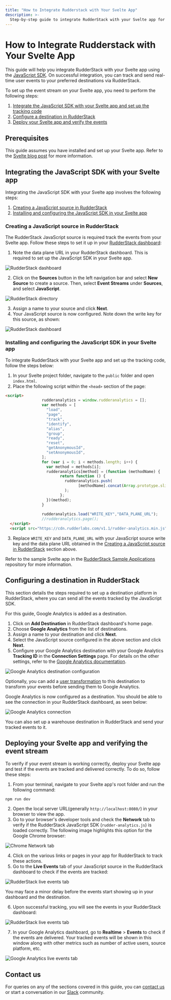 ```yaml
---
title: "How to Integrate Rudderstack with Your Svelte App"
description: >-
  Step-by-step guide to integrate RudderStack with your Svelte app for event tracking.
---
```


# How to Integrate Rudderstack with Your Svelte App

This guide will help you integrate RudderStack with your Svelte app using the [JavaScript SDK](https://rudderstack.com/docs/stream-sources/rudderstack-sdk-integration-guides/rudderstack-javascript-sdk/). On successful integration, you can track and send real-time user events to your preferred destinations via RudderStack.

To set up the event stream on your Svelte app, you need to perform the following steps:

1. [Integrate the JavaScript SDK with your Svelte app and set up the tracking code](#integrating-the-javascript-sdk-with-your-svelte-app)
2. [Configure a destination in RudderStack](#configuring-a-destination-in-rudderstack)
3. [Deploy your Svelte app and verify the events](#deploying-your-svelte-app-and-verifying-the-event-stream)

## Prerequisites

This guide assumes you have installed and set up your Svelte app. Refer to the [Svelte blog post](https://svelte.dev/blog/the-easiest-way-to-get-started) for more information.

## Integrating the JavaScript SDK with your Svelte app

Integrating the JavaScript SDK with your Svelte app involves the following steps:

1. [Creating a JavaScript source in RudderStack](#creating-a-javascript-source-in-rudderstack) 
2. [Installing and configuring the JavaScript SDK in your Svelte app](#installing-and-configuring-the-javascript-sdk-in-your-svelte-app)

### Creating a JavaScript source in RudderStack

The RudderStack JavaScript source is required track the events from your Svelte app. Follow these steps to set it up in your [RudderStack dashboard](https://app.rudderstack.com/):

1. Note the data plane URL in your RudderStack dashboard. This is required to set up the JavaScript SDK in your Svelte app.

<img src="../../../assets/user-guides/rudderstack-dashboard.png" alt="RudderStack dashboard" />

2. Click on the **Sources** button in the left navigation bar and select **New Source** to create a source. Then, select **Event Streams** under **Sources**, and select **JavaScript**.

<img src="../../../assets/user-guides/rudderstack-directory.png" alt="RudderStack directory" />

3. Assign a name to your source and click **Next**.
4. Your JavaScript source is now configured. Note down the write key for this source, as shown:

<img src="../../../assets/user-guides/javascript-writekey.png" alt="RudderStack dashboard" />

### Installing and configuring the JavaScript SDK in your Svelte app

To integrate RudderStack with your Svelte app and set up the tracking code, follow the steps below:

1. In your Svelte project folder, navigate to the `public` folder and open `index.html`.
2. Place the following script within the `<head>` section of the page:

```html
<script>
                rudderanalytics = window.rudderanalytics = [];
                var methods = [
                  "load",
                  "page",
                  "track",
                  "identify",
                  "alias",
                  "group",
                  "ready",
                  "reset",
                  "getAnonymousId",
                  "setAnonymousId",
                ];
                for (var i = 0; i < methods.length; i++) {
                  var method = methods[i];
                  rudderanalytics[method] = (function (methodName) {
                        return function () {
                          rudderanalytics.push(
                                [methodName].concat(Array.prototype.slice.call(arguments))
                          );
                        };
                  })(method);
                }
          
                rudderanalytics.load("WRITE_KEY","DATA_PLANE_URL");
                //rudderanalytics.page();
  </script>
  <script src="https://cdn.rudderlabs.com/v1.1/rudder-analytics.min.js"></script>
```

3. Replace `WRITE_KEY` and `DATA_PLANE_URL` with your JavaScript source write key and the data plane URL obtained in the [Creating a JavaScript source in RudderStack](#creating-a-javascript-source-in-rudderstack) section above.

<div class="infoBlock">

Refer to the sample Svelte app in the <a href="https://github.com/rudderlabs/rudder-samples">RudderStack Sample Applications</a> repository for more information.
</div>

## Configuring a destination in RudderStack

This section details the steps required to set up a destination platform in RudderStack, where you can send all the events tracked by the JavaScript SDK.

<div class="infoBlock">

For this guide, Google Analytics is added as a destination.
</div>

1. Click on **Add Destination** in RudderStack dashboard's home page.
2. Choose **Google Analytics** from the list of destinations.
3. Assign a name to your destination and click **Next**.
4. Select the JavaScript source configured in the above section and click **Next**.
5. Configure your Google Analytics destination with your Google Analytics **Tracking ID** in the **Connection Settings** page. For details on the other settings, refer to the [Google Analytics documentation](https://www.rudderstack.com/docs/destinations/analytics/google-analytics-ga/).

<img src="../../../assets/user-guides/ga-settings.png" alt="Google Analytics destination configuration" />

<div class="infoBlock">

Optionally, you can add a <a href="https://rudderstack.com/docs/transformations/">user transformation</a> to this destination to transform your events before sending them to Google Analytics. 
</div>

Google Analytics is now configured as a destination. You should be able to see the connection in your RudderStack dashboard, as seen below:

<img src="../../../assets/user-guides/rudderstack-ga-connection.png" alt="Google Analytics connection" />

<div class="successBlock">

You can also set up a warehouse destination in RudderStack and send your tracked events to it.
</div>

## Deploying your Svelte app and verifying the event stream

To verify if your event stream is working correctly, deploy your Svelte app and test if the events are tracked and delivered correctly. To do so, follow these steps:

1. From your terminal, navigate to your Svelte app's root folder and run the following command:

```bash
npm run dev
```

2. Open the local server URL(generally `http://localhost:8080/`) in your browser to view the app.
3. Go to your browser's developer tools and check the **Network** tab to verify if the RudderStack JavaScript SDK (`rudder-analytics.js`) is loaded correctly. The following image highlights this option for the Google Chrome browser:

<img src="../../../assets/user-guides/browser-network-tab.png" alt="Chrome Network tab" />

4. Click on the various links or pages in your app for RudderStack to track these actions.
5. Go to the **Live Events** tab of your JavaScript source in the RudderStack dashboard to check if the events are tracked:

<img src="../../../assets/user-guides/live-events.png" alt="RudderStack live events tab" />

<div class="infoBlock">

You may face a minor delay before the events start showing up in your dashboard and the destination.
</div>

6. Upon successful tracking, you will see the events in your RudderStack dashboard:

<img src="../../../assets/user-guides/successful-live-events-svelte.png" alt="RudderStack live events tab" />

7. In your Google Analytics dashboard, go to **Realtime** > **Events** to check if the events are delivered. Your tracked events will be shown in this window along with other metrics such as number of active users, source platform, etc.

<img src="../../../assets/user-guides/ga-live-events-svelte.png" alt="Google Analytics live events tab" />

## Contact us

For queries on any of the sections covered in this guide, you can [contact us](mailto:%20docs@rudderstack.com) or start a conversation in our [Slack](https://rudderstack.com/join-rudderstack-slack-community) community.